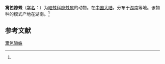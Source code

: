 {{Speciesbox
| name = 篱笆隙蛛
| status = 
| status_system = 
| image = 
| genus = Coelotes
| species = septus
| authority = (Wang et al, 1990)<ref name='id14113'>{{cite web| url =http://www.bioinfo.cn/db05/BjdwSpecies.php?action=view&id=14113| title =篱笆隙蛛| work =《中国动物物种编目数据库》| publisher =中国科学院微生物研究所| author =中国科学院动物研究所| accessdate =2009-04-28| deadurl =yes| archiveurl =https://web.archive.org/web/20160305070225/http://www.bioinfo.cn/db05/BjdwSpecies.php?action=view&id=14113| archivedate =2016-03-05}}</ref>
}}

'''篱笆隙蛛'''（[[学名|学名]]：{{lang|la|''Coelotes septus''}}）为[[暗蛛科|暗蛛科]][[隙蛛属|隙蛛属]]的动物。在[[中国大陆|中国大陆]]，分布于[[湖南|湖南]]等地。该物种的模式产地在湖南。<ref name='id14113'/>

== 参考文献 ==
{{reflist}}

{{Wikispecies|Coelotes septus}}
{{Taxonbar|from=Q2372142}}

[[Category:隙蛛属|篱笆隙蛛]]


{{蜘蛛小作品}}